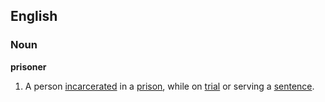 ==English==
===Noun===
{{wikipedia}}
'''prisoner'''
# A person [[incarcerate]]d in a [[prison]], while on [[trial]] or serving a [[sentence]].